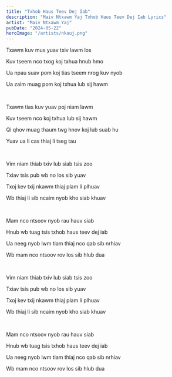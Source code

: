 ```yaml
---
title: "Txhob Haus Teev Dej Iab"
description: "Maiv Ntxawm Yaj Txhob Haus Teev Dej Iab Lyrics"
artist: "Maiv Ntxawm Yaj"
pubDate: "2024-05-22"
heroImage: "/artists/nkauj.png"
---
```


Txawm kuv mus yuav txiv lawm los

Kuv tseem nco txog koj txhua hnub hmo

Ua npau suav pom koj tias tseem nrog kuv nyob

Ua zaim muag pom koj txhua lub sij hawm

<br />

Txawm tias kuv yuav poj niam lawm

Kuv tseem nco koj txhua lub sij hawm

Qi qhov muag thaum twg hnov koj lub suab hu

Yuav ua li cas thiaj li tseg tau

<br />

Vim niam thiab txiv lub siab tsis zoo

Txiav tsis pub wb no los sib yuav

Txoj kev txij nkawm thiaj plam li plhuav

Wb thiaj li sib ncaim nyob kho siab khuav

<br />

Mam nco ntsoov nyob rau hauv siab

Hnub wb tuag tsis txhob haus teev dej iab

Ua neeg nyob lwm tiam thiaj nco qab sib nrhiav

Wb mam nco ntsoov rov los sib hlub dua

<br />

Vim niam thiab txiv lub siab tsis zoo

Txiav tsis pub wb no los sib yuav

Txoj kev txij nkawm thiaj plam li plhuav

Wb thiaj li sib ncaim nyob kho siab khuav

<br />

Mam nco ntsoov nyob rau hauv siab

Hnub wb tuag tsis txhob haus teev dej iab

Ua neeg nyob lwm tiam thiaj nco qab sib nrhiav

Wb mam nco ntsoov rov los sib hlub dua

